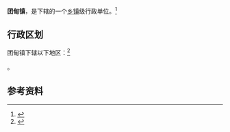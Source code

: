 {{中国乡级行政区|21/08/81/117/000}}

'''团甸镇'''，是{{PRC admin/fullname|21/08/81/117/000|3}}下辖的一个[[乡镇|乡镇]]级行政单位。<ref>{{PRC admin/ref sgc|{{PRC admin/parent|21/08/81/117/000}}}}</ref>

== 行政区划 ==

团甸镇下辖以下地区：<ref>{{PRC admin/ref sgc|21/08/81/117/000}}</ref>

{{PRC admin/children|21/08/81/117/000}}。

== 参考资料 ==

{{reflist}}

{{行政区划小作品}}
{{PRC admin/navcat|21/08/81/117/000}}